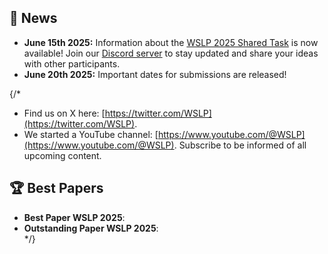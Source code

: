 ## 📣 News 

- **June 15th 2025:** Information about the [WSLP 2025 Shared Task](/SLT/task) is now available! Join our [Discord server](https://discord.gg/6QhDHCJ9) to stay updated and share your ideas with other participants.
- **June 20th 2025:** Important dates for submissions are released!

{/* 
- Find us on X here: [https://twitter.com/WSLP](https://twitter.com/WSLP).
- We started a YouTube channel: [https://www.youtube.com/@WSLP](https://www.youtube.com/@WSLP). Subscribe to be informed of all upcoming content. 

## 🏆 Best Papers

- **Best Paper WSLP 2025**: </br>
- **Outstanding Paper WSLP 2025**:</br> */}